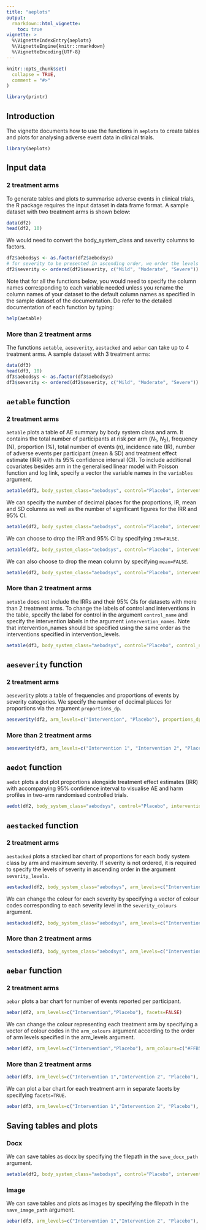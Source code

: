 ```yaml
---
title: "aeplots"
output: 
  rmarkdown::html_vignette:
    toc: true
vignette: >
  %\VignetteIndexEntry{aeplots}
  %\VignetteEngine{knitr::rmarkdown}
  %\VignetteEncoding{UTF-8}
---
```


```r
knitr::opts_chunk$set(
  collapse = TRUE,
  comment = "#>"
)
```

```r
library(printr)
```

## Introduction
The vignette documents how to use the functions in `aeplots` to create tables and plots for analysing adverse event data in clinical trials.
```r
library(aeplots)
```

## Input data
### 2 treatment arms
To generate tables and plots to summarise adverse events in clinical trials, the R package requires the input dataset in data frame format. A sample dataset with two treatment arms is shown below:
```r
data(df2)
head(df2, 10)
```

We would need to convert the body_system_class and severity columns to factors.
```r
df2$aebodsys <- as.factor(df2$aebodsys)
# for severity to be presented in ascending order, we order the levels
df2$severity <- ordered(df2$severity, c("Mild", "Moderate", "Severe"))
```

Note that for all the functions below, you would need to specify the column names corresponding to each variable needed unless you rename the column names of your dataset to the default column names as specified in the sample dataset of the documentation. Do refer to the detailed documentation of each function by typing:
```r
help(aetable)
```


### More than 2 treatment arms
The functions `aetable`, `aeseverity`, `aestacked` and `aebar` can take up to 4 treatment arms. A sample dataset with 3 treatment arms:
```r
data(df3)
head(df3, 10)
df3$aebodsys <- as.factor(df3$aebodsys)
df3$severity <- ordered(df2$severity, c("Mild", "Moderate", "Severe"))
```

## `aetable` function
### 2 treatment arms
`aetable` plots a table of AE summary by body system class and arm. It contains the total number of participants at risk per arm ($N_{1}$, $N_{2}$), frequency (N), proportion (%), total number of events (n), incidence rate (IR), number of adverse events per participant (mean & SD) and treatment effect estimate (IRR) with its 95% confidence interval (CI). To include additional covariates besides arm in the generalised linear model with Poisson function and log link, specify a vector the variable names in the `variables` argument.
```r
aetable(df2, body_system_class="aebodsys", control="Placebo", intervention_levels=c("Intervention"), IRR=TRUE, variables = c("variable1", "variable2"))
```

We can specify the number of decimal places for the proportions, IR, mean and SD columns as well as the number of significant figures for the IRR and 95% CI.
```r
aetable(df2, body_system_class="aebodsys", control="Placebo", intervention_levels=c("Intervention"), IRR=TRUE, variables = c("variable1", "variable2"), proportions_dp=2, IR_dp=2, mean_dp=2, SD_dp=2, IRR_sf=4, CI_sf=4)
```

We can choose to drop the IRR and 95% CI by specifying `IRR=FALSE`.
```r
aetable(df2, body_system_class="aebodsys", control="Placebo", intervention_levels=c("Intervention"), IRR=FALSE)
```

We can also choose to drop the mean column by specifying `mean=FALSE`.
```r
aetable(df2, body_system_class="aebodsys", control="Placebo", intervention_levels=c("Intervention"), IRR=FALSE, mean=FALSE)
```

### More than 2 treatment arms
`aetable` does not include the IRRs and their 95% CIs for datasets with more than 2 treatment arms. To change the labels of control and interventions in the table, specify the label for control in the argument `control_name` and specify the intervention labels in the argument `intervention_names`. Note that intervention_names should be specified using the same order as the interventions specified in intervention_levels.
```r
aetable(df3, body_system_class="aebodsys", control="Placebo", control_name="No Drug", intervention_levels=c("Intervention 1", "Intervention 2"), intervention_names=c("Drug A", "Drug B"))
```

## `aeseverity` function
### 2 treatment arms
`aeseverity` plots a table of frequencies and proportions of events by severity categories. We specify the number of decimal places for proportions via the argument `proportions_dp`.
```r
aeseverity(df2, arm_levels=c("Intervention", "Placebo"), proportions_dp=2)
```

### More than 2 treatment arms
```r
aeseverity(df3, arm_levels=c("Intervention 1", "Intervention 2", "Placebo"), arm_names=c("Drug A", "Drug B", "No Drug"))
```

## `aedot` function
`aedot` plots a dot plot proportions alongside treatment effect estimates (IRR) with accompanying 95% confidence interval to visualise AE and harm profiles in two-arm randomised controlled trials.
```r
aedot(df2, body_system_class="aebodsys", control="Placebo", intervention="Intervention")
```

## `aestacked` function
### 2 treatment arms
`aestacked` plots a stacked bar chart of proportions for each body system class by arm and maximum severity. If severity is not ordered, it is required to specify the levels of severity in ascending order in the argument `severity_levels`.
```r
aestacked(df2, body_system_class="aebodsys", arm_levels=c("Intervention","Placebo"), severity_levels=c("Mild", "Moderate", "Severe"))
```

We can change the colour for each severity by specifying a vector of colour codes corresponding to each severity level in the `severity_colours` argument. 
```r
aestacked(df2, body_system_class="aebodsys", arm_levels=c("Intervention","Placebo"), severity_levels=c("Mild", "Moderate", "Severe"), severity_colours=c("#D0EE11", "#48B5C4", "#115F9A"))
```

### More than 2 treatment arms
```r
aestacked(df3, body_system_class="aebodsys", arm_levels=c("Intervention 1","Intervention 2", "Placebo"), arm_names=c("Drug A","Drug B", "No Drug"), severity_levels=c("Mild", "Moderate", "Severe"))
```

## `aebar` function
### 2 treatment arms
`aebar` plots a bar chart for number of events reported per participant.
```r
aebar(df2, arm_levels=c("Intervention","Placebo"), facets=FALSE)
```

We can change the colour representing each treatment arm by specifying a vector of colour codes in the `arm_colours` argument according to the order of arm levels specified in the arm_levels argument.
```r
aebar(df2, arm_levels=c("Intervention","Placebo"), arm_colours=c("#FFB55A", "#B2E061"), facets=FALSE)
```

### More than 2 treatment arms
```r
aebar(df3, arm_levels=c("Intervention 1","Intervention 2", "Placebo"), arm_names=c("Drug A","Drug B", "No Drug"), facets=FALSE)
```

We can plot a bar chart for each treatment arm in separate facets by specifying `facets=TRUE`.
```r
aebar(df3, arm_levels=c("Intervention 1","Intervention 2", "Placebo"), arm_names=c("Drug A","Drug B", "No Drug"), facets=TRUE)
```

## Saving tables and plots
### Docx
We can save tables as docx by specifying the filepath in the `save_docx_path` argument.
```r
aetable(df2, body_system_class="aebodsys", control="Placebo", intervention_levels=c("Intervention"), IRR=TRUE, variables = c("variable1", "variable2"), save_docx_path="table.docx")
```

### Image
We can save tables and plots as images by specifying the filepath in the `save_image_path` argument.
```r
aebar(df3, arm_levels=c("Intervention 1","Intervention 2", "Placebo"), arm_names=c("Drug A","Drug B", "No Drug"), facets=TRUE, save_image_path="image.png")
```

